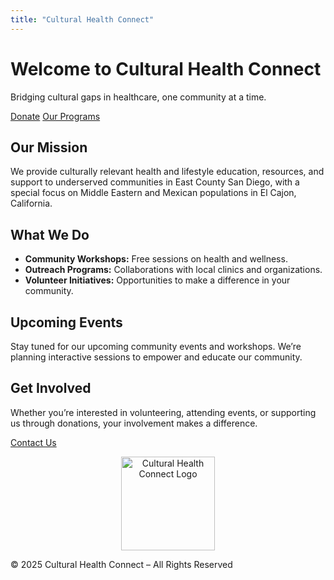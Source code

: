 ```yaml
---
title: "Cultural Health Connect"
---
```



<div class="hero">
  <h1>Welcome to Cultural Health Connect</h1>
  <p>Bridging cultural gaps in healthcare, one community at a time.</p>
  <a href="donate.qmd" class="btn">Donate</a>
  <a href="programs.qmd" class="btn">Our Programs</a>
</div>

<div class="container">
  <h2>Our Mission</h2>
  <p>
    We provide culturally relevant health and lifestyle education, resources, and support to underserved communities in East County San Diego, with a special focus on Middle Eastern and Mexican populations in El Cajon, California.
  </p>

  <h2>What We Do</h2>
  <ul>
    <li><strong>Community Workshops:</strong> Free sessions on health and wellness.</li>
    <li><strong>Outreach Programs:</strong> Collaborations with local clinics and organizations.</li>
    <li><strong>Volunteer Initiatives:</strong> Opportunities to make a difference in your community.</li>
  </ul>

  <h2>Upcoming Events</h2>
  <p>
    Stay tuned for our upcoming community events and workshops. We’re planning interactive sessions to empower and educate our community.
  </p>


  <h2>Get Involved</h2>
  <p>
    Whether you’re interested in volunteering, attending events, or supporting us through donations, your involvement makes a difference.
  </p>
  <a href="contact.qmd" class="btn">Contact Us</a>

  <p style="text-align: center;">
    <!-- Replace with your actual logo or another image -->
    <img src="images/logo.png" alt="Cultural Health Connect Logo" width="150" />
  </p>
</div>

<footer>
  © 2025 Cultural Health Connect – All Rights Reserved
</footer>
